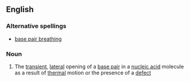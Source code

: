 ==English==

===Alternative spellings===
*[[base pair breathing]]

===Noun===
{{en-noun|sg=[[base]]-[[pair]] [[breathing]]|-}}

#{{genetics}} The [[transient]], [[lateral]] opening of a [[base pair]] in a [[nucleic acid]] molecule as a result of [[thermal]] motion or the presence of a [[defect]]